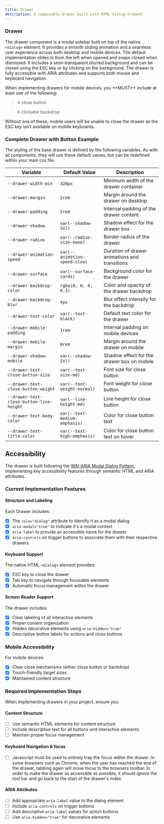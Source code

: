 ```yaml
---
title: Drawer
description: A composable drawer built with HTML dialog element
---
```



### Drawer

The drawer component is a modal sidebar built on top of the native `<dialog>` element. It provides a smooth sliding animation and a seamless user experience across both desktop and mobile devices.
The default implementation slides in from the left when opened and snaps closed when dismissed. It includes a semi-transparent blurred background and can be closed using the ESC key or by clicking on the background.
The drawer is fully accessible with ARIA attributes and supports both mouse and keyboard navigation.

<Aside type="caution">
When implementing drawers for mobile devices, you **MUST** include at least one of the following:

> A close button

> A clickable backdrop

Without one of these, mobile users will be unable to close the drawer as the ESC key isn't available on mobile keyboards.

</Aside>

### Complete Drawer with Button Example

<ShowComponent>
  <BackdropDrawer />
</ShowComponent>

The styling of the base drawer is defined by the following variables. As with all components, they will use these default values, but can be redefined within your main css file.

| Variable                                 | Default Value                 | Description                                   |
| ---------------------------------------- | ----------------------------- | --------------------------------------------- |
| `--drawer-width-min`                     | `320px`                       | Minimum width of the drawer container         |
| `--drawer-margin`                        | `2rem`                        | Margin around the drawer on desktop           |
| `--drawer-padding`                       | `2rem`                        | Internal padding of the drawer content        |
| `--drawer-shadow`                        | `var(--shadow-2xl)`           | Shadow effect for the drawer box              |
| `--drawer-radius`                        | `var(--radius-size-none)`     | Border radius of the drawer                   |
| `--drawer-animation-speed`               | `var(--animation-speed-slow)` | Duration of drawer animations and transitions |
| `--drawer-surface`                       | `var(--surface-cards)`        | Background color for the drawer               |
| `--drawer-backdrop-color`                | `rgba(0, 0, 0, 0.3)`          | Color and opacity of the drawer backdrop      |
| `--drawer-backdrop-blur`                 | `4px`                         | Blur effect intensity for the backdrop        |
| `--drawer-text-color`                    | `var(--text-black)`           | Default text color for the drawer             |
| `--drawer-mobile-padding`                | `1rem`                        | Internal padding on mobile devices            |
| `--drawer-mobile-margin`                 | `0rem`                        | Margin around the drawer on mobile            |
| `--drawer-shadow-mobile`                 | `var(--shadow-2xl)`           | Shadow effect for the drawer box on mobile    |
| `--drawer-text-close-button-size`        | `var(--text-size-md)`         | Font size for close button                    |
| `--drawer-text-close-button-weight`      | `var(--font-weight-normal)`   | Font weight for close button                  |
| `--drawer-text-close-button-line-height` | `var(--line-height-md)`       | Line height for close button                  |
| `--drawer-text-body-color`               | `var(--text-medium-emphasis)` | Color for close button text                   |
| `--drawer-text-title-color`              | `var(--text-high-emphasis)`   | Color for close button text on hover          |

## Accessibility

The drawer is built following the [WAI-ARIA Modal Dialog Pattern](https://www.w3.org/WAI/ARIA/apg/patterns/dialog-modal/), implementing key accessibility features through semantic HTML and ARIA attributes.

### Current Implementation Features

#### Structure and Labeling

Each Drawer includes:

- [x] The `role="dialog"` attribute to identify it as a modal dialog
- [x] `aria-modal="true"` to indicate it's a modal context
- [x] `aria-label` to provide an accessible name for the drawer
- [x] `aria-controls` on trigger buttons to associate them with their respective drawers

#### Keyboard Support

The native HTML `<dialog>` element provides:

- [x] ESC key to close the drawer
- [x] Tab key to navigate through focusable elements
- [x] Automatic focus management within the drawer

#### Screen Reader Support

The drawer includes:

- [x] Clear labeling of all interactive elements
- [x] Proper content organization
- [x] Hidden decorative elements using `aria-hidden="true"`
- [x] Descriptive button labels for actions and close buttons

### Mobile Accessibility

For mobile devices:

- [x] Clear close mechanisms (either close button or backdrop)
- [x] Touch-friendly target sizes
- [x] Maintained content structure

### Required Implementation Steps

When implementing drawers in your project, ensure you:

#### Content Structure

- [ ] Use semantic HTML elements for content structure
- [ ] Include descriptive text for all buttons and interactive elements
- [ ] Maintain proper focus management

#### Keyboard Navigation & focus

- [ ] Javascript must be used to entirely trap the focus within the drawer. In some browsers such as Chrome, when the user has reached the end of the drawer, tabbing again will move focus to the browsers toolbar. In order to make the drawer as accessible as possible, it should ignore the tool bar and go back to the start of the drawer's index.

#### ARIA Attributes

- [ ] Add appropriate `aria-label` value to the dialog element
- [ ] Include `aria-controls` on trigger buttons
- [ ] Add descriptive `aria-label` values for action buttons
- [ ] Use `aria-hidden="true"` for decorative elements
